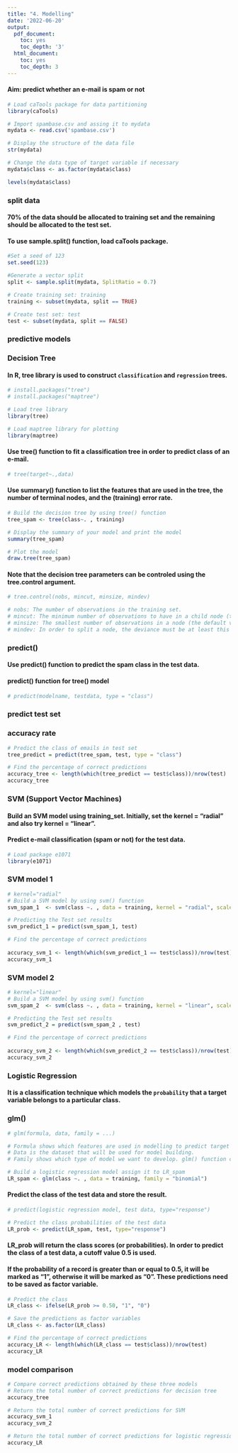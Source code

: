```yaml
---
title: "4. Modelling"
date: '2022-06-20'
output:
  pdf_document:
    toc: yes
    toc_depth: '3'
  html_document:
    toc: yes
    toc_depth: 3
---
```


#### Aim: predict whether an e-mail is spam or not
```r
# Load caTools package for data partitioning
library(caTools)

# Import spambase.csv and assing it to mydata
mydata <- read.csv('spambase.csv')

# Display the structure of the data file
str(mydata)
```

```r
# Change the data type of target variable if necessary
mydata$class <- as.factor(mydata$class)

levels(mydata$class)
```

### split data
#### 70% of the data should be allocated to training set and the remaining should be allocated to the test set.
#### To use sample.split() function, load caTools package.
```r
#Set a seed of 123 
set.seed(123)

#Generate a vector split
split <- sample.split(mydata, SplitRatio = 0.7) 

# Create training set: training
training <- subset(mydata, split == TRUE) 

# Create test set: test
test <- subset(mydata, split == FALSE) 
```

### predictive models
### Decision Tree
#### In R, tree library is used to construct `classification` and `regression` trees.
```r
# install.packages("tree")
# install.packages("maptree")

# Load tree library
library(tree)

# Load maptree library for plotting
library(maptree)
```

#### Use tree() function to fit a classification tree in order to predict class of an e-mail. 
```r
# tree(target~.,data)
```

#### Use summary() function to list the features that are used in the tree, the number of terminal nodes, and the (training) error rate.
```r
# Build the decision tree by using tree() function
tree_spam <- tree(class~. , training)

# Display the summary of your model and print the model
summary(tree_spam)

# Plot the model
draw.tree(tree_spam)
```

#### Note that the decision tree parameters can be controled using the tree.control argument.
```r
# tree.control(nobs, mincut, minsize, mindev)

# nobs: The number of observations in the training set.
# mincut: The minimum number of observations to have in a child node (the default value is 5).
# minsize: The smallest number of observations in a node (the default value is 10).
# mindev: In order to split a node, the deviance must be at least this times that of the root node.
```

### predict()
#### Use predict() function to predict the spam class in the test data. 
#### predict() function for tree() model 
```r
# predict(modelname, testdata, type = "class")
```

### predict test set
### accuracy rate
```r
# Predict the class of emails in test set
tree_predict = predict(tree_spam, test, type = "class")

# Find the percentage of correct predictions
accuracy_tree <- length(which(tree_predict == test$class))/nrow(test)
accuracy_tree
```

### SVM (Support Vector Machines)
#### Build an SVM model using training_set. Initially, set the kernel = "radial" and also try kernel = "linear".

#### Predict e-mail classification (spam or not) for the test data.
```r
# Load package e1071
library(e1071)
```

### SVM model 1
```r
# kernel="radial"
# Build a SVM model by using svm() function
svm_spam_1  <- svm(class ~. , data = training, kernel = "radial", scale = TRUE)

# Predicting the Test set results 
svm_predict_1 = predict(svm_spam_1, test)

# Find the percentage of correct predictions
 
accuracy_svm_1 <- length(which(svm_predict_1 == test$class))/nrow(test)
accuracy_svm_1
```

### SVM model 2
```r
# kernel="linear"
# Build a SVM model by using svm() function
svm_spam_2  <- svm(class ~. , data = training, kernel = "linear", scale = TRUE)

# Predicting the Test set results 
svm_predict_2 = predict(svm_spam_2 , test)

# Find the percentage of correct predictions
 
accuracy_svm_2 <- length(which(svm_predict_2 == test$class))/nrow(test)
accuracy_svm_2
```

### Logistic Regression
#### It is a classification technique which models the `probability` that a target variable belongs to a particular class.
### glm()
```r
# glm(formula, data, family = ...)

# Formula shows which features are used in modelling to predict target variable.
# Data is the dataset that will be used for model building.
# Family shows which type of model we want to develop. glm() function can be used to build generalised linear models (GLM). In order to use logistic function, we should set family = "binomial".
```

```r
# Build a logistic regression model assign it to LR_spam
LR_spam <- glm(class ~. , data = training, family = "binomial")
```

#### Predict the class of the test data and store the result.
```r
# predict(logistic regression model, test data, type="response")
```

```r
# Predict the class probabilities of the test data
LR_prob <- predict(LR_spam, test, type="response")
```

#### LR_prob will return the class scores (or probabilities). In order to predict the class of a test data, a cutoff value 0.5 is used. 
#### If the probability of a record is greater than or equal to 0.5, it will be marked as “1”, otherwise it will be marked as “0”. These predictions need to be saved as factor variable.
```r
# Predict the class 
LR_class <- ifelse(LR_prob >= 0.50, "1", "0")

# Save the predictions as factor variables
LR_class <- as.factor(LR_class)

# Find the percentage of correct predictions
accuracy_LR <- length(which(LR_class == test$class))/nrow(test)
accuracy_LR
```

### model comparison
```r
# Compare correct predictions obtained by these three models
# Return the total number of correct predictions for decision tree
accuracy_tree

# Return the total number of correct predictions for SVM
accuracy_svm_1
accuracy_svm_2

# Return the total number of correct predictions for logistic regression
accuracy_LR
```
